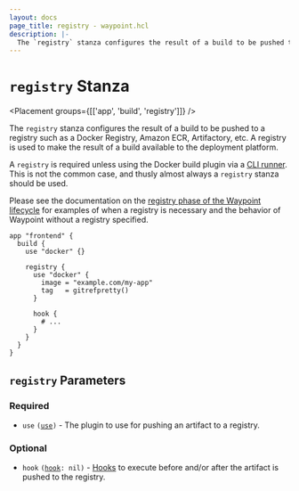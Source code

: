 ```yaml
---
layout: docs
page_title: registry - waypoint.hcl
description: |-
  The `registry` stanza configures the result of a build to be pushed to a registry such as a Docker Registry, Artifactory, etc. A registry is used to make the result of a build available to the deployment platform.
---
```


# `registry` Stanza

<Placement groups={[['app', 'build', 'registry']]} />

The `registry` stanza configures the result of a build to be pushed
to a registry such as a Docker Registry, Amazon ECR, Artifactory, etc. A registry
is used to make the result of a build available to the deployment platform.

A `registry` is required unless using the Docker build plugin via a [CLI
runner](/docs/runner#cli-runner). This is not the common case, and thusly almost
always a `registry` stanza should be used.

Please see the documentation on the
[registry phase of the Waypoint lifecycle](/docs/lifecycle/build#registry)
for examples of when a registry is necessary and the behavior of Waypoint without a
registry specified.

```hcl
app "frontend" {
  build {
    use "docker" {}

    registry {
      use "docker" {
        image = "example.com/my-app"
        tag   = gitrefpretty()
      }

      hook {
        # ...
      }
    }
  }
}
```

## `registry` Parameters

### Required

- `use` <code>([use][use])</code> - The plugin to use for pushing an artifact
  to a registry.

### Optional

- `hook` <code>([hook][hook]: nil)</code> - [Hooks](/docs/lifecycle/hooks)
  to execute before and/or after the artifact is pushed to the registry.

[hook]: /docs/waypoint-hcl/hook 'Hook Stanza'
[use]: /docs/waypoint-hcl/use 'Use Stanza'
